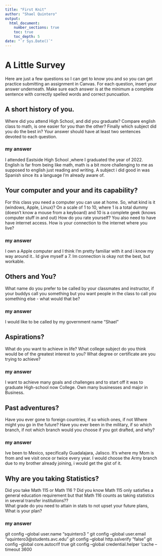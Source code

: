 ```yaml
---
title: "First Knit"
author: "Shael Quintero"
output: 
  html_document:
    number_sections: true
    toc: true
    toc_depth: 5
date: "`r Sys.Date()`"   
---
```


# A Little Survey

Here are just a few questions so I can get to know you and so you can get practice submitting an assignment in Canvas.  For each question, insert your answer underneath. Make sure each answer is at the minimum a complete sentence with correctly spelled words and correct puncuation. 

## A short history of you.  
Where did you attend High School, and did you graduate? Compare english class to math, is one easier for you than the other? Finally which subject did you do the best in? Your answer should have at least two sentences devoted to each question.  
  
### my answer 
I attended Eastside High School ,where I graduated the year of 2022. English is far from being like math, math is a bit more challenging to me as supposed to english just reading and writing. A subject i did good in was Spanish since its a language I’m already aware of.
  

     


## Your computer and your and its capability?  
 For this class  you need a computer you can use at home.  So, what kind is it (windows, Apple, Linux)?  On a scale of 1 to 10, where 1 is a total dummy (doesn't know a mouse from a keyboard) and 10 is a complete geek (knows computer stuff in and out) How do you rate yourself?  You also need to have have internet access. How is your connection to the internet where you live?

### my answer   
 I own a Apple computer and I think I’m pretty familiar with it and i know my way around it.. Id give myself a 7. Im connection is okay not the best, but workable.
 
 
 
 
## Others and You?   
What name do you prefer to be called by your classmates and instructor, if your buddys call you something but you want people in the class to call you something else - what would that be? 

### my answer     
I would like to be called by my government name "Shael"
  
   
 




## Aspirations?   
What do you want to achieve in life?  What college subject do you think would be of the greatest interest to you? What degree or certificate are you trying to achieve?

### my answer     
  I want to achieve many goals and challenges and to start off it was to graduate High-school now College. Own many businesses and major in Business.

 




## Past adventures?  
Have you ever gone to foreign countries, if so which ones, if not Where might you go in the future?  Have you ever been in the military, if so which branch, if not which branch would you choose if you got drafted, and why?

### my answer     
  Ive been to Mexico, specifically Guadalajara, Jalisco. It’s where my Mom is from and we visit once or twice every year. I would choose the Army branch due to my brother already joining, i would get the gist of it.





## Why are you taking Statistics?  
Did you take Math 115 or Math 116 ?  Did you know Math 115 only satisfies a general education requirement but that Math 116 counts as taking statistics in several transfer institutions??  
What grade do you need to attain in stats to not upset your future plans, What is your plan?  
 

### my answer     
  
   
 




git config --global user.name “squintero3 “
git config --global user.email “squintero3@students.avc.edu”
git config --global http.sslverify "false" 
git config --global core.autocrlf true
git config --global credential.helper 'cache --timeout 3600

  




